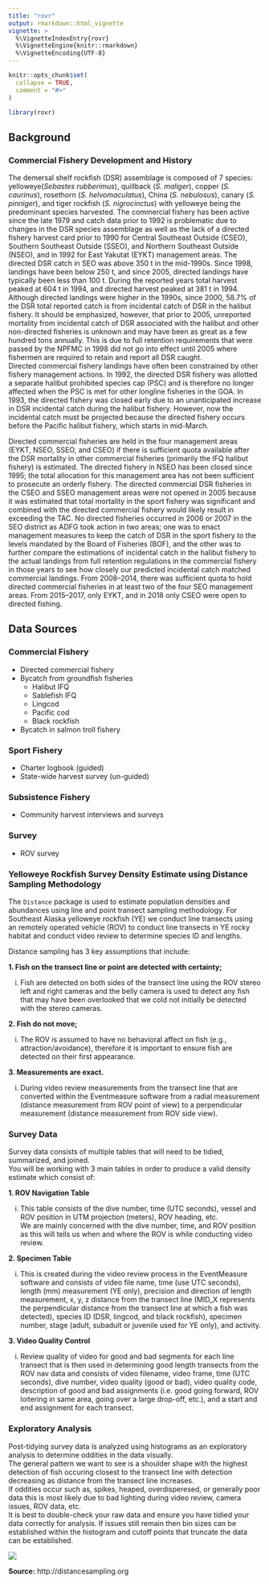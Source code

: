 ```yaml
---
title: "rovr"
output: rmarkdown::html_vignette
vignette: >
  %\VignetteIndexEntry{rovr}
  %\VignetteEngine{knitr::rmarkdown}
  %\VignetteEncoding{UTF-8}
---
```


```r
knitr::opts_chunk$set(
  collapse = TRUE,
  comment = "#>"
)
```

```r
library(rovr)
```

## Background

### Commercial Fishery Development and History
The demersal shelf rockfish (DSR) assemblage is composed of 7 species: yelloweye(*Sebastes rubberimus*), quillback (*S. maliger*), copper (*S. caurinus*), rosethorn (*S. helvomaculatus*), China (*S. nebulosus*), canary (*S. pinniger*), and tiger rockfish (*S. nigrocinctus*) with yelloweye being the predominant species harvested. 
The commercial fishery has been active since the late 1979 and catch data prior to 1992 is problematic due to changes in the DSR species assemblage as well as the lack of a directed fishery harvest card prior to 1990 for Central Southeast Outside (CSEO), Southern Southeast Outside (SSEO), and Northern Southeast Outside (NSEO), and in 1992 for East Yakutat (EYKT) management areas. 
The directed DSR catch in SEO was above 350 t in the mid-1990s. 
Since 1998, landings have been below 250 t, and since 2005, directed landings have typically been less than 100 t. 
During the reported years total harvest peaked at 604 t in 1994, and directed harvest peaked at 381 t in 1994. 
Although directed landings were higher in the 1990s, since 2000, 58.7% of the DSR total reported catch is from incidental catch of DSR in the halibut fishery. 
It should be emphasized, however, that prior to 2005, unreported mortality from incidental catch of DSR associated with the halibut and other non-directed fisheries is unknown and may have been as great as a few hundred tons annually. 
This is due to full retention requirements that were passed by the NPFMC in 1998 did not go into effect until 2005 where fishermen are required to retain and report all DSR caught.  
Directed commercial fishery landings have often been constrained by other fishery management actions. 
In 1992, the directed DSR fishery was allotted a separate halibut prohibited species cap (PSC) and is therefore no longer affected when the PSC is met for other longline fisheries in the GOA. 
In 1993, the directed fishery was closed early due to an unanticipated increase in DSR incidental catch during the halibut fishery. 
However, now the incidental catch must be projected because the directed fishery occurs before the Pacific halibut fishery, which starts in mid-March.  

Directed commercial fisheries are held in the four management areas (EYKT, NSEO, SSEO, and CSEO) if there is sufficient quota available after the DSR mortality in other commercial fisheries (primarily the IFQ halibut fishery) is estimated.
The directed fishery in NSEO has been closed since 1995; the total allocation for this management area has not been sufficient to prosecute an orderly fishery. 
The directed commercial DSR fisheries in the CSEO and SSEO management areas were not opened in 2005 because it was estimated that total mortality in the sport fishery was significant and combined with the directed commercial fishery would likely result in exceeding the TAC. 
No directed fisheries occurred in 2006 or 2007 in the SEO district as ADFG took action in two areas; one was to enact management measures to keep the catch of DSR in the sport fishery to the levels mandated by the Board of Fisheries (BOF), and the other was to further compare the estimations of incidental catch in the halibut fishery to the actual landings from full retention regulations in the commercial fishery in those years to see how closely our predicted incidental catch matched commercial landings. 
From 2008–2014, there was sufficient quota to hold directed commercial fisheries in at least two of the four SEO management areas. 
From 2015–2017, only EYKT, and in 2018 only CSEO were open to directed fishing. 

## Data Sources

### Commercial Fishery
* Directed commercial fishery
* Bycatch from groundfish fisheries
  + Halibut IFQ
  + Sablefish IFQ
  + Lingcod 
  + Pacific cod
  + Black rockfish 
* Bycatch in salmon troll fishery

### Sport Fishery
* Charter logbook (guided)
* State-wide harvest survey (un-guided)

### Subsistence Fishery
* Community harvest interviews and surveys

### Survey
* ROV survey

### Yelloweye Rockfish Survey Density Estimate using Distance Sampling Methodology

The `Distance` package is used to estimate population densities and abundances using line and point transect sampling methodology. 
For Southeast Alaska yelloweye rockfish (YE) we conduct line transects using an remotely operated vehicle (ROV) to conduct line transects in YE rocky habitat and conduct video review to determine species ID and lengths.

Distance sampling has 3 key assumptions that include:

**1. Fish on the transect line or point are detected with certainty;**
  
  i) Fish are detected on both sides of the transect line using the ROV stereo left and right cameras and the belly camera is used to detect any fish that may have been overlooked that we cold not initially be detected with the stereo cameras.  

**2. Fish do not move;**

  i) The ROV is assumed to have no behavioral affect on fish (e.g., attraction/avoidance), therefore it is important to ensure fish are detected on their first appearance.  

**3. Measurements are exact.**

  i) During video review measurements from the transect line that are converted within the Eventmeasure software from a radial measurement (distance measurement from ROV point of view) to a perpendicular measurement (distance measurement from ROV side view).
  

### Survey Data
Survey data consists of multiple tables that will need to be tidied, summarized, and joined.  
You will be working with 3 main tables in order to produce a valid density estimate which consist of:

**1. ROV Navigation Table**
    
  i) This table consists of the dive number, time (UTC seconds), vessel and ROV position in UTM projection (meters), ROV heading, etc.  
  We are mainly concerned with the dive number, time, and ROV position as this will tells us when and where the ROV is while conducting video review.  
    
**2. Specimen Table**

  i) This is created during the video review process in the EventMeasure software and consists of video file name, time (use UTC seconds), length (mm) measurement (YE only), precision and direction of length measurement, x, y, z distance from the transect line (MID_X represents the perpendicular distance from the transect line at which a fish was detected), species ID (DSR, lingcod, and black rockfish), specimen number, stage (adult, subadult or juvenile used for YE only), and activity.

**3. Video Quality Control**

  i) Review quality of video for good and bad segments for each line transect that is then used in determining good length transects from the ROV nav data and consists of video filename, video frame, time (UTC seconds), dive number, video quality (good or bad), video quality code, description of good and bad assignments (i.e. good going forward, ROV loitering in same area, going over a large drop-off, etc.), and a start and end assignment for each transect. 
  
<!-- <img src="https://i.imgur.com/6l7IpTA.png?1"> -->

### Exploratory Analysis
Post-tidying survey data is analyzed using histograms as an exploratory analysis to determine oddities in the data visually.  
The general pattern we want to see is a shoulder shape with the highest detection of fish occuring closest to the transect line with detection decreasing as distance from the transect line increases.  
If oddities occur such as, spikes, heaped, overdisperesed, or generally poor data this is most likely due to bad lighting during video review, camera issues, ROV data, etc.  
It is best to double-check your raw data and ensure you have tidied your data correctly for analysis. 
If issues still remain then bin sizes can be established within the histogram and cutoff points that truncate the data can be established.

![](http://distancesampling.org/images/distance-animation.gif)

<!-- <img src="https://i.imgur.com/2NtktLg.png">  -->

**Source:** http://distancesampling.org
